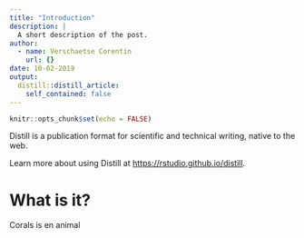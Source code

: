```yaml
---
title: "Introduction"
description: |
  A short description of the post.
author:
  - name: Verschaetse Corentin
    url: {}
date: 10-02-2019
output:
  distill::distill_article:
    self_contained: false
---
```


```r
knitr::opts_chunk$set(echo = FALSE)
```

Distill is a publication format for scientific and technical writing, native to the web.

Learn more about using Distill at <https://rstudio.github.io/distill>.

# What is it?

Corals is en animal
